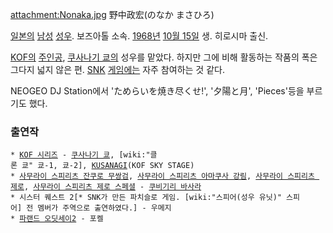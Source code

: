 attachment:Nonaka.jpg
野中政宏(のなか まさひろ)

[[일본]]의 [[남성]] [[성우]]. 보즈아톨 소속. [[1968년]] [[10월 15일]] 생. 히로시마 출신.

[[KOF]]의 [[주인공]], [[쿠사나기 쿄]]의 성우를 맡았다.
하지만 그에 비해 활동하는 작품의 폭은 그다지 넓지 않은 편. [[SNK]] [[게임]]에는 자주 참여하는 것 같다. 

NEOGEO DJ Station에서 'ためらいを焼き尽くせ!', '夕陽と月', 'Pieces'등을 부르기도 했다.

=== 출연작 ===
 * [[KOF 시리즈]] - [[쿠사나기 쿄]], [wiki:"클론 쿄" 쿄-1, 쿄-2], [[KUSANAGI]](KOF SKY STAGE)
 * [[사무라이 스피리츠 잔쿠로 무쌍검]], [[사무라이 스피리츠 아마쿠사 강림]], [[사무라이 스피리츠 제로]], [[사무라이 스피리츠 제로 스페셜]] - [[쿠비기리 바사라]]
 * 시스터 퀘스트 2[* SNK가 만든 파치슬로 게임. [wiki:"스피어(성우 유닛)" 스피어] 전 멤버가 주역으로 출연하였다.] - 우메지
 * [[파랜드 오딧세이2]] - 포켈
